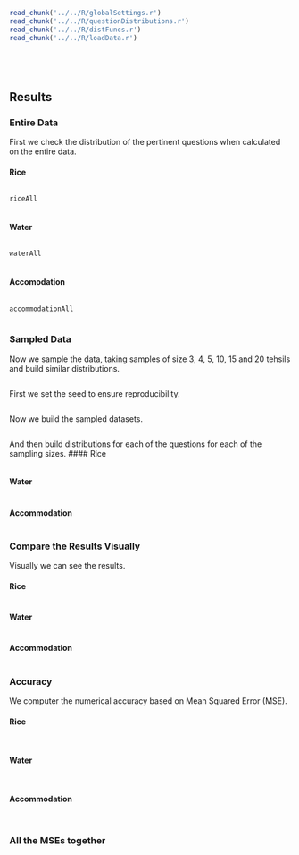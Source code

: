 ```r
read_chunk('../../R/globalSettings.r')
read_chunk('../../R/questionDistributions.r')
read_chunk('../../R/distFuncs.r')
read_chunk('../../R/loadData.r')
```
```r
```
```r
```
```r
```
```r
```

## Results \label{sec:Results}

### Entire Data
First we check the distribution of the pertinent questions when calculated on the entire data.

#### Rice
```r
```
```r
riceAll
```
```r
```

#### Water
```r
```
```r
waterAll
```
```r
```

#### Accomodation
```r
```
```r
accommodationAll
```
```r
```

### Sampled Data
Now we sample the data, taking samples of size 3, 4, 5, 10, 15 and 20 tehsils and build similar distributions.

```r
```

First we set the seed to ensure reproducibility.
```r
```

Now we build the sampled datasets.
```r
```

And then build distributions for each of the questions for each of the sampling sizes.
#### Rice
```r
```

#### Water
```r
```

#### Accommodation
```r
```

### Compare the Results Visually
Visually we can see the results.

#### Rice
```r
```

#### Water
```r
```

#### Accommodation
```r
```

### Accuracy
We computer the numerical accuracy based on Mean Squared Error (MSE).

#### Rice
```r
```
```r
```

#### Water
```r
```
```r
```

#### Accommodation
```r
```
```r
```

### All the MSEs together
```r
```

